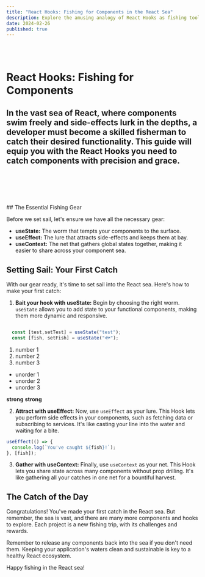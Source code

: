 ```yaml
---
title: "React Hooks: Fishing for Components in the React Sea"
description: Explore the amusing analogy of React Hooks as fishing tools designed to catch components in the vast sea of React development. Learn how to use useState, useEffect, and useContext to manage your catch effectively.
date: 2024-02-26
published: true
---
```

<br/>
<br/>

# React Hooks: Fishing for Components

In the vast sea of React, where components swim freely and side-effects lurk in the depths, a developer must become a skilled fisherman to catch their desired functionality. This guide will equip you with the React Hooks you need to catch components with precision and grace.  
<br/>
<br/>
---
<br/>
<br/>
## The Essential Fishing Gear

Before we set sail, let's ensure we have all the necessary gear:

- **useState:** The worm that tempts your components to the surface.
- **useEffect:** The lure that attracts side-effects and keeps them at bay.
- **useContext:** The net that gathers global states together, making it easier to share across your component sea.

## Setting Sail: Your First Catch

With our gear ready, it's time to set sail into the React sea. Here's how to make your first catch:

1. **Bait your hook with useState:** Begin by choosing the right worm. `useState` allows you to add state to your functional components, making them more dynamic and responsive.

```jsx

  const [test,setTest] = useState("test");
  const [fish, setFish] = useState("🐟");

```

1. number 1
2. number 2
3. number 3

- unorder 1
- unorder 2
- unorder 3

**strong**
**strong**

2. **Attract with useEffect:** Now, use `useEffect` as your lure. This Hook lets you perform side effects in your components, such as fetching data or subscribing to services. It's like casting your line into the water and waiting for a bite.

```jsx
useEffect(() => {
  console.log(`You've caught ${fish}!`);
}, [fish]);
```

3. **Gather with useContext:** Finally, use `useContext` as your net. This Hook lets you share state across many components without prop drilling. It's like gathering all your catches in one net for a bountiful harvest.

## The Catch of the Day

Congratulations! You've made your first catch in the React sea. But remember, the sea is vast, and there are many more components and hooks to explore. Each project is a new fishing trip, with its challenges and rewards.

Remember to release any components back into the sea if you don't need them. Keeping your application's waters clean and sustainable is key to a healthy React ecosystem.

Happy fishing in the React sea!